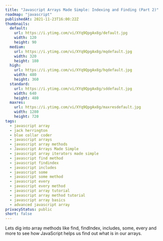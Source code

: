 ```yaml
---
title: "Javascript Arrays Made Simple: Indexing and Finding (Part 2)"
roadmap: "javascript"
publishedAt: 2021-11-23T16:00:22Z
thumbnails:
  default:
    url: https://i.ytimg.com/vi/XYq9QpgAx8g/default.jpg
    width: 120
    height: 90
  medium:
    url: https://i.ytimg.com/vi/XYq9QpgAx8g/mqdefault.jpg
    width: 320
    height: 180
  high:
    url: https://i.ytimg.com/vi/XYq9QpgAx8g/hqdefault.jpg
    width: 480
    height: 360
  standard:
    url: https://i.ytimg.com/vi/XYq9QpgAx8g/sddefault.jpg
    width: 640
    height: 480
  maxres:
    url: https://i.ytimg.com/vi/XYq9QpgAx8g/maxresdefault.jpg
    width: 1280
    height: 720
tags:
  - javascript array
  - jack herrington
  - blue collar coder
  - javascript arrays
  - javascript array methods
  - Javascript Arrays Made Simple
  - javascript array iterators made simple
  - javascript find method
  - javascript findindex
  - javascript includes
  - javascript some
  - javascript some method
  - javascript every
  - javascript every method
  - javascript array tutorial
  - javascript array method tutorial
  - javascript array basics
  - advanced javascript array
privacyStatus: public
short: false
---
```

  
Lets dig into array methods like find, findIndex, includes, some, every and more to see how JavaScript helps us find out what is in our arrays.
